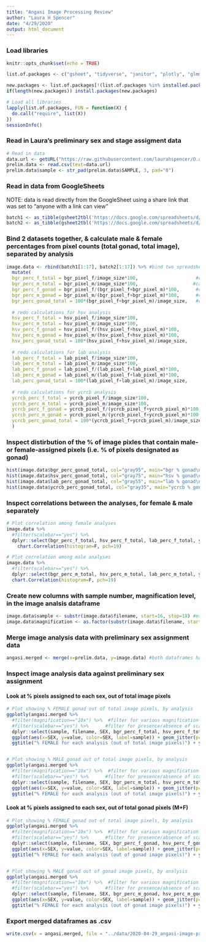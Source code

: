 ```yaml
---
title: "Angasi Image Processing Review"
author: "Laura H Spencer"
date: "4/29/2020"
output: html_document
---
```


### Load libraries 

```r
knitr::opts_chunk$set(echo = TRUE)

list.of.packages <- c("gsheet", "tidyverse", "janitor", "plotly", "glmmTMB", "metafor", "broom.mixed", "car", "viridis", "RCurl", "corrplot", "PerformanceAnalytics", "stringr", "reshape2") #add new libraries here 

new.packages <- list.of.packages[!(list.of.packages %in% installed.packages()[,"Package"])]
if(length(new.packages)) install.packages(new.packages)

# Load all libraries 
lapply(list.of.packages, FUN = function(X) {
  do.call("require", list(X)) 
})
sessionInfo()
```

### Read in Laura's preliminary sex and stage assigment data 

```r
# Read in data 
data.url <- getURL("https://raw.githubusercontent.com/laurahspencer/O.angasi_conditioning/master/data/Angasi-Histology.csv", ssl.verifypeer=0L, followlocation=1L)
prelim.data <- read.csv(text=data.url)
prelim.data$sample <- str_pad(prelim.data$SAMPLE, 3, pad="0")
```

### Read in data from GoogleSheets 

NOTE: data is read directly from the GoogleSheet using a share link that was set to "anyone with a link can view"
 
```r
batch1 <- as_tibble(gsheet2tbl('https://docs.google.com/spreadsheets/d/1vmwpjjPyJkU6oU4C6pm9Zi-Wgmd0otAhA9UKOIlBmCY/edit?usp=sharing')) 
batch2 <- as_tibble(gsheet2tbl('https://docs.google.com/spreadsheets/d/1bUmvkY7yfqmNjinRVbdiNZrULhmtIy2RaC7n3HNL3ok/edit?usp=sharing')) 
```

### Bind 2 datasets together, & calculate male & female percentages from pixel counts (total gonad, total image), separated by analysis 

```r
image.data <- rbind(batch1[1:17], batch2[1:17]) %>% #bind two spreadsheets together 
  mutate(
  bgr_perc_f_total = bgr_pixel_f/image_size*100,                     #calculate %female pixels out of total image pixels    
  bgr_perc_m_total = bgr_pixel_m/image_size*100,                    #calculate %male pixels out of total image pixels 
  bgr_perc_f_gonad = bgr_pixel_f/(bgr_pixel_f+bgr_pixel_m)*100,      #calculate %female pixels out of total (female + male fixels)
  bgr_perc_m_gonad = bgr_pixel_m/(bgr_pixel_f+bgr_pixel_m)*100,      #calculate %male pixels out of total (female + male fixels)
  bgr_perc_gonad_total = 100*(bgr_pixel_f+bgr_pixel_m)/image_size,   #calculate %gonad (male+female pixels out of total image pixels) 
  
  # redo calculations for hsv analysis
  hsv_perc_f_total = hsv_pixel_f/image_size*100,
  hsv_perc_m_total = hsv_pixel_m/image_size*100,
  hsv_perc_f_gonad = hsv_pixel_f/(hsv_pixel_f+hsv_pixel_m)*100,
  hsv_perc_m_gonad = hsv_pixel_m/(hsv_pixel_f+hsv_pixel_m)*100,
  hsv_perc_gonad_total = 100*(hsv_pixel_f+hsv_pixel_m)/image_size,
  
  # redo calculations for lab analysis
  lab_perc_f_total = lab_pixel_f/image_size*100,
  lab_perc_m_total = lab_pixel_m/image_size*100,
  lab_perc_f_gonad = lab_pixel_f/(lab_pixel_f+lab_pixel_m)*100,
  lab_perc_m_gonad = lab_pixel_m/(lab_pixel_f+lab_pixel_m)*100,
  lab_perc_gonad_total = 100*(lab_pixel_f+lab_pixel_m)/image_size,
  
  # redo calculations for ycrcb analysis
  ycrcb_perc_f_total = ycrcb_pixel_f/image_size*100,
  ycrcb_perc_m_total = ycrcb_pixel_m/image_size*100,
  ycrcb_perc_f_gonad = ycrcb_pixel_f/(ycrcb_pixel_f+ycrcb_pixel_m)*100,
  ycrcb_perc_m_gonad = ycrcb_pixel_m/(ycrcb_pixel_f+ycrcb_pixel_m)*100, 
  ycrcb_perc_gonad_total = 100*(ycrcb_pixel_f+ycrcb_pixel_m)/image_size
  )
```

### Inspect distirbution of the % of image pixles that contain male- or female-assigned pixels (i.e. % of pixels designated as gonad)

```r
hist(image.data$bgr_perc_gonad_total, col="gray95", main="bgr % gonad\n(M+F/total image)")
hist(image.data$hsv_perc_gonad_total, col="gray75", main="hsv % gonad\n(M+F/total image)")
hist(image.data$lab_perc_gonad_total, col="gray55", main="lab % gonad\n(M+F/total image)")
hist(image.data$ycrcb_perc_gonad_total, col="gray35", main="ycrcb % gonad\n(M+F/total image)")
```

### Inspect correlations between the analyses, for female & male separately 

```r
# Plot correlation among female analyses 
image.data %>% 
  #filter(scalebar=="yes") %>%
  dplyr::select(bgr_perc_f_total, hsv_perc_f_total, lab_perc_f_total, ycrcb_perc_f_total) %>% 
    chart.Correlation(histogram=F, pch=19)

# Plot correlation among male analyses 
image.data %>% 
  #filter(scalebar=="yes") %>%
  dplyr::select(bgr_perc_m_total, hsv_perc_m_total, lab_perc_m_total, ycrcb_perc_m_total) %>% 
  chart.Correlation(histogram=F, pch=19) 
```

### Create new columns with sample number, magnification level, in the image analsis dataframe 

```r
image.data$sample <- substr(image.data$filename, start=16, stop=18) #extract sample # from image file name, add that to new column called "sample"
image.data$magnification <- as.factor(substr(image.data$filename, start=20, stop=22)) #extract image amplification level from image file name, add that to new column called "magnification"
```

### Merge image analysis data with preliminary sex assignment data 

```r
angasi.merged <- merge(x=prelim.data, y=image.data) #both dataframes have column "sample" so it automerges using that column 
```

### Inspect image analysis data against preliminary sex assignment 

#### Look at % pixels assigned to each sex, out of total image pixels 

```r
# Plot showing % FEMALE gonad out of total image pixels, by analysis 
ggplotly(angasi.merged %>% 
  #filter(magnification=="10x") %>%  #filter for various magnification levels 
  #filter(scalebar=="yes") %>%      #filter for presence/absence of scale bar 
  dplyr::select(sample, filename, SEX, bgr_perc_f_total, hsv_perc_f_total, lab_perc_f_total, ycrcb_perc_f_total) %>% melt() %>%
  ggplot(aes(x=SEX, y=value, color=SEX, label=sample)) + geom_jitter(pch=19) + facet_wrap(~variable) + theme_minimal() + 
  ggtitle("% FEMALE for each analysis (out of total image pixels)") + ylab("female pixes / total image pixels"))


# Plot showing % MALE gonad out of total image pixels, by analysis 
ggplotly(angasi.merged %>% 
  #filter(magnification=="10x") %>%  #filter for various magnification levels 
  #filter(scalebar=="yes") %>%      #filter for presence/absence of scale bar 
  dplyr::select(sample, filename, SEX, bgr_perc_m_total, hsv_perc_m_total, lab_perc_m_total, ycrcb_perc_m_total) %>% melt() %>%
  ggplot(aes(x=SEX, y=value, color=SEX, label=sample)) + geom_jitter(pch=19) + facet_wrap(~variable) + theme_minimal() + 
  ggtitle("% FEMALE for each analysis (out of total image pixels)") + ylab("MALE pixes / total image pixels"))
```

#### Look at % pixels assigned to each sex, out of total gonad pixels (M+F) 

```r
# Plot showing % FEMALE gonad out of total image pixels, by analysis 
ggplotly(angasi.merged %>% 
  #filter(magnification=="10x") %>%  #filter for various magnification levels 
  #filter(scalebar=="yes") %>%      #filter for presence/absence of scale bar 
  dplyr::select(sample, filename, SEX, bgr_perc_f_gonad, hsv_perc_f_gonad, lab_perc_f_gonad, ycrcb_perc_f_gonad) %>% melt() %>%
  ggplot(aes(x=SEX, y=value, color=SEX, label=sample)) + geom_jitter(pch=19) + facet_wrap(~variable) + theme_minimal() + 
  ggtitle("% FEMALE for each analysis (out of gonad image pixels)") + ylab("female pixes / gonad image pixels"))


# Plot showing % MALE gonad out of gonad image pixels, by analysis 
ggplotly(angasi.merged %>% 
  #filter(magnification=="10x") %>%  #filter for various magnification levels 
  #filter(scalebar=="yes") %>%      #filter for presence/absence of scale bar 
  dplyr::select(sample, filename, SEX, bgr_perc_m_gonad, hsv_perc_m_gonad, lab_perc_m_gonad, ycrcb_perc_m_gonad) %>% melt() %>%
  ggplot(aes(x=SEX, y=value, color=SEX, label=sample)) + geom_jitter(pch=19) + facet_wrap(~variable) + theme_minimal() + 
  ggtitle("% FEMALE for each analysis (out of gonad image pixels)") + ylab("MALE pixes / gonad image pixels"))
```

### Export merged dataframes as .csv 

```r
write.csv(x = angasi.merged, file = "../data/2020-04-29_angasi-image-processing.csv")
```

